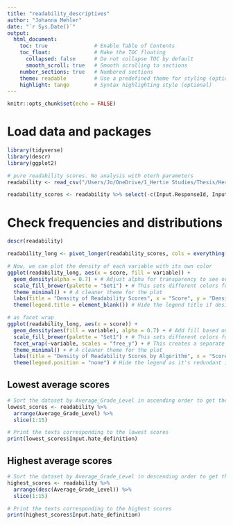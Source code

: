 ```yaml
---
title: "readability_descriptives"
author: "Johanna Mehler"
date: "`r Sys.Date()`"
output: 
  html_document:
    toc: true               # Enable Table of Contents
    toc_float:              # Make the TOC floating
      collapsed: false      # Do not collapse TOC by default
      smooth_scroll: true   # Smooth scrolling to sections
    number_sections: true   # Numbered sections
    theme: readable         # Use a predefined theme for styling (optional)
    highlight: tango        # Syntax highlighting style (optional)
---
```


```r
knitr::opts_chunk$set(echo = FALSE)
```

# Load data and packages

```r
library(tidyverse)
library(descr)
library(ggplot2)

# pure readability scores. No analysis with oterh parameters
readability <- read_csv("/Users/Jo/OneDrive/1_Hertie Studies/Thesis/Hertie-Thesis-Mehler/data/readability.csv")

readability_scores <- readability %>% select(-c(Input.ResponseId, Input.hate_definition))
```

# Check frequencies and distributions

```r
descr(readability)
```
```r
readability_long <- pivot_longer(readability_scores, cols = everything(), names_to = "variable", values_to = "score")

# Now, we can plot the density of each variable with its own color
ggplot(readability_long, aes(x = score, fill = variable)) +
  geom_density(alpha = 0.7) + # Adjust alpha for transparency to see overlapping areas
  scale_fill_brewer(palette = "Set1") + # This sets different colors for each variable
  theme_minimal() + # A cleaner theme for the plot
  labs(title = "Density of Readability Scores", x = "Score", y = "Density") +
  theme(legend.title = element_blank()) # Hide the legend title if desired
```

```r
# as facet wrap
ggplot(readability_long, aes(x = score)) +
  geom_density(aes(fill = variable), alpha = 0.7) + # Add fill based on variable to differentiate them
  scale_fill_brewer(palette = "Set1") + # This sets different colors for each variable
  facet_wrap(~variable, scales = "free_y") + # This creates a separate plot for each variable
  theme_minimal() + # A cleaner theme for the plot
  labs(title = "Density of Readability Scores by Algorithm", x = "Score", y = "Density") +
  theme(legend.position = "none") # Hide the legend as it's redundant in this layout
```

## Lowest average scores

```r
# Sort the dataset by Average_Grade_Level in ascending order to get the 15 lowest scores
lowest_scores <- readability %>%
  arrange(Average_Grade_Level) %>%
  slice(1:15)

# Print the texts corresponding to the lowest scores
print(lowest_scores$Input.hate_definition)
```

## Highest average scores

```r
# Sort the dataset by Average_Grade_Level in descending order to get the 15 highest scores
highest_scores <- readability %>%
  arrange(desc(Average_Grade_Level)) %>%
  slice(1:15)

# Print the texts corresponding to the highest scores
print(highest_scores$Input.hate_definition)
```

